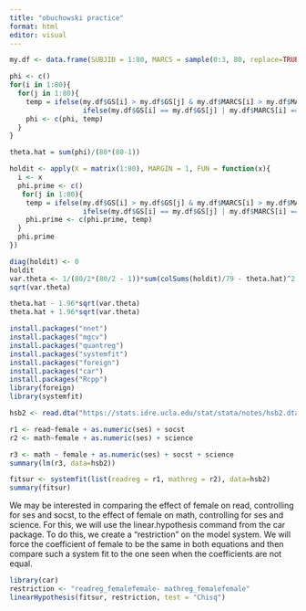 ```yaml
---
title: "obuchowski practice"
format: html
editor: visual
---
```


```r
my.df <- data.frame(SUBJID = 1:80, MARCS = sample(0:3, 80, replace=TRUE), GS = rnorm(80,0,1))

phi <- c()
for(i in 1:80){
  for(j in 1:80){
    temp = ifelse(my.df$GS[i] > my.df$GS[j] & my.df$MARCS[i] > my.df$MARCS[j], 1,
                  ifelse(my.df$GS[i] == my.df$GS[j] | my.df$MARCS[i] == my.df$MARCS[j], .5, 0))
    phi <- c(phi, temp)
  }
}

theta.hat = sum(phi)/(80*(80-1))

holdit <- apply(X = matrix(1:80), MARGIN = 1, FUN = function(x){
  i <- x
  phi.prime <- c()
   for(j in 1:80){
    temp = ifelse(my.df$GS[i] > my.df$GS[j] & my.df$MARCS[i] > my.df$MARCS[j], 1,
                  ifelse(my.df$GS[i] == my.df$GS[j] | my.df$MARCS[i] == my.df$MARCS[j], .5, 0))
    phi.prime <- c(phi.prime, temp)
  } 
  phi.prime
})

diag(holdit) <- 0
holdit
var.theta <- 1/(80/2*(80/2 - 1))*sum(colSums(holdit)/79 - theta.hat)^2
sqrt(var.theta)

theta.hat - 1.96*sqrt(var.theta)
theta.hat + 1.96*sqrt(var.theta)

```

```r
install.packages("nnet")
install.packages("mgcv")
install.packages("quantreg")
install.packages("systemfit")
install.packages("foreign")
install.packages("car")
install.packages("Rcpp")
library(foreign)
library(systemfit)

hsb2 <- read.dta("https://stats.idre.ucla.edu/stat/stata/notes/hsb2.dta")

r1 <- read~female + as.numeric(ses) + socst
r2 <- math~female + as.numeric(ses) + science

r3 <- math ~ female + as.numeric(ses) + socst + science
summary(lm(r3, data=hsb2))

fitsur <- systemfit(list(readreg = r1, mathreg = r2), data=hsb2)
summary(fitsur)

```

We may be interested in comparing the effect of female on read, controlling for ses and socst, to the effect of female on math, controlling for ses and science. For this, we will use the linear.hypothesis command from the car package. To do this, we create a “restriction” on the model system. We will force the coefficient of female to be the same in both equations and then compare such a system fit to the one seen when the coefficients are not equal.

```r
library(car)
restriction <- "readreg_femalefemale- mathreg_femalefemale"
linearHypothesis(fitsur, restriction, test = "Chisq")
```
